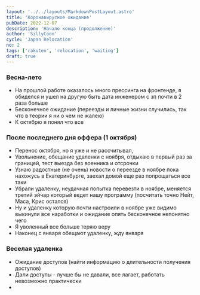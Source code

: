 ```yaml
---
layout: '../../layouts/MarkdownPostLayout.astro'
title: 'Коронавирусное ожидание'
pubDate: 2022-12-07
description: 'Начало конца (продолжение)'
author: 'SillyCoon'
cycle: 'Japan Relocation'
no: 2
tags: ['rakuten', 'relocation', 'waiting']
draft: true
---
```



### Весна-лето

- На прошлой работе оказалось много прессинга на фронтенде, я обиделся и ушел на другую быть дата инженером с зп почти в 2 раза больше
- Бесконечное ожидание (переезды и личные жизни случились, так что в теории я ни о чем не жалею)
- К октябрю я понял что все

### После последнего дня оффера (1 октября)

- Перенос октября, но я уже и не рассчитывал,
- Увольнение, обещание удаленки с ноября, отдыхаю в первый раз за границей, тест выезда без военника и отсрочки
- Узнаю радостные (не очень) новости о переезде в ноябре пока нахожусь в Екатеринбурге, заехал домой еще раз попрощаться все таки
- Убрали удаленку, неудачная попытка перевезти в ноябре, меняется третий эйчар который ведет нашу программу (посчитать точно Нейт, Маса, Крис остался)
- Ну и удаленку которую почти настроили в ноябре уже видимо выкинули все наработки и ожидание опять бесконечное непонятно чего
- Я уволенный все больше теряю веру
- Наконец с января обещают удаленку, жду января

### Веселая удаленка

- Ожидание доступов (найти информацию о длительности получения доступов)
- Дали доступы - лучше бы не давали, все лагает, работать невозможно практически
-
